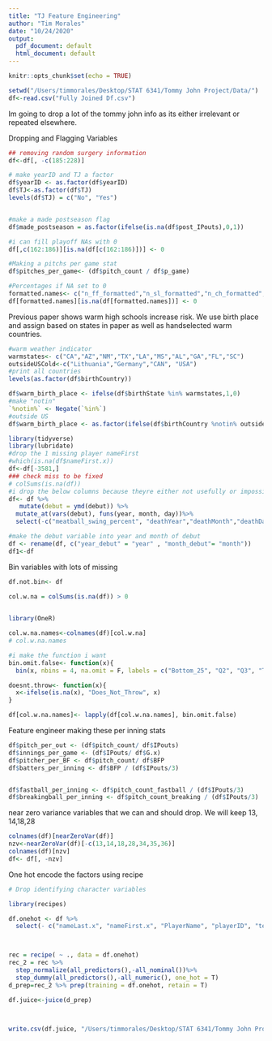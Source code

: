```yaml
---
title: "TJ Feature Engineering"
author: "Tim Morales"
date: "10/24/2020"
output:
  pdf_document: default
  html_document: default
---
```


```r
knitr::opts_chunk$set(echo = TRUE)
```

```r
setwd("/Users/timmorales/Desktop/STAT 6341/Tommy John Project/Data/")
df<-read.csv("Fully Joined Df.csv")
```

Im going to drop a lot of the tommy john info as its either irrelevant or repeated elsewhere. 

Dropping and Flagging Variables 
```r
## removing random surgery information 
df<-df[, -c(185:228)]

# make yearID and TJ a factor
df$yearID <- as.factor(df$yearID)
df$TJ<-as.factor(df$TJ)
levels(df$TJ) = c("No", "Yes")


#make a made postseason flag 
df$made_postseason = as.factor(ifelse(is.na(df$post_IPouts),0,1))

#i can fill playoff NAs with 0 
df[,c(162:186)][is.na(df[c(162:186)])] <- 0

#Making a pitchs per game stat 
df$pitches_per_game<- (df$pitch_count / df$p_game)

#Percentages if NA set to 0 
formatted.names<- c("n_ff_formatted","n_sl_formatted","n_ch_formatted","n_cukc_formatted","n_sift_formatted","n_fc_formatted","n_kn_formatted","n_fs_formatted", "n_fastball_formatted","n_breaking_formatted","n_offspeed_formatted")
df[formatted.names][is.na(df[formatted.names])] <- 0


```


Previous paper shows warm high schools increase risk. We use birth place and assign based on states in paper as well as handselected warm countries. 

```r
#warm weather indicator 
warmstates<- c("CA","AZ","NM","TX","LA","MS","AL","GA","FL","SC")
outsideUSCold<-c("Lithuania","Germany","CAN", "USA")
#print all countries 
levels(as.factor(df$birthCountry))

df$warm_birth_place <- ifelse(df$birthState %in% warmstates,1,0)
#make "notin"
`%notin%` <- Negate(`%in%`)
#outside US 
df$warm_birth_place <- as.factor(ifelse(df$birthCountry %notin% outsideUSCold,1,df$warm_birth_place))
```


```r
library(tidyverse)
library(lubridate)
#drop the 1 missing player nameFirst
#which(is.na(df$nameFirst.x))
df<-df[-3581,]
### check miss to be fixed 
# colSums(is.na(df))
#i drop the below columns because theyre either not usefully or impossible to impute
df<- df %>% 
   mutate(debut = ymd(debut)) %>% 
  mutate_at(vars(debut), funs(year, month, day))%>%
  select(-c("meatball_swing_percent", "deathYear","deathMonth","deathDay","deathCountry","deathState","deathCity", "nameLast.y","nameFirst.y","X","X.1","birthMonth","birthDay","birthCountry","birthState","birthCity","nameGiven", "finalGame", "day", "debut", "n"))

#make the debut variable into year and month of debut 
df <- rename(df, c("year_debut" = "year" , "month_debut"= "month"))
df1<-df
```

Bin variables with lots of missing 
```r

df.not.bin<- df

col.w.na = colSums(is.na(df)) > 0
 

library(OneR)

col.w.na.names<-colnames(df)[col.w.na]
# col.w.na.names

#i make the function i want 
bin.omit.false<- function(x){
  bin(x, nbins = 4, na.omit = F, labels = c("Bottom_25", "Q2", "Q3", "Top_25")) }

doesnt.throw<- function(x){
  x<-ifelse(is.na(x), "Does_Not_Throw", x)
}

df[col.w.na.names]<- lapply(df[col.w.na.names], bin.omit.false)

```

Feature engineer making these per inning stats 

```r
df$pitch_per_out <- (df$pitch_count/ df$IPouts)
df$innings_per_game <- (df$IPouts/ df$G.x)
df$pitcher_per_BF <- df$pitch_count/ df$BFP
df$batters_per_inning <- df$BFP / (df$IPouts/3)


df$fastball_per_inning <- df$pitch_count_fastball / (df$IPouts/3)
df$breakingball_per_inning <- df$pitch_count_breaking / (df$IPouts/3)
```

near zero variance variables that we can and should drop. We will keep 13, 14,18,28 
```r
colnames(df)[nearZeroVar(df)]
nzv<-nearZeroVar(df)[-c(13,14,18,28,34,35,36)]
colnames(df)[nzv]
df<- df[, -nzv]

```

One hot encode the factors using recipe 

```r
# Drop identifying character variables 

library(recipes)

df.onehot <- df %>%
  select(- c("nameLast.x", "nameFirst.x", "PlayerName", "playerID", "teamID", "retroID", "bbrefID"))



rec = recipe( ~ ., data = df.onehot)
rec_2 = rec %>% 
  step_normalize(all_predictors(),-all_nominal())%>%
  step_dummy(all_predictors(),-all_numeric(), one_hot = T)
d_prep=rec_2 %>% prep(training = df.onehot, retain = T)

df.juice<-juice(d_prep)



write.csv(df.juice, "/Users/timmorales/Desktop/STAT 6341/Tommy John Project/Data/ModelReadyData")

```













